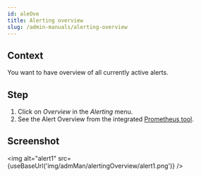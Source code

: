 ```yaml
---
id: aleOve
title: Alerting overview
slug: /admin-manuals/alerting-overview
---
```



## Context

You want to have overview of all currently active alerts. 

## Step

1. Click on _Overview_ in the _Alerting_ menu.
2. See the Alert Overview from the integrated [Prometheus tool](https://prometheus.io/).

## Screenshot

<img alt="alert1" src={useBaseUrl('img/admMan/alertingOverview/alert1.png')} />
